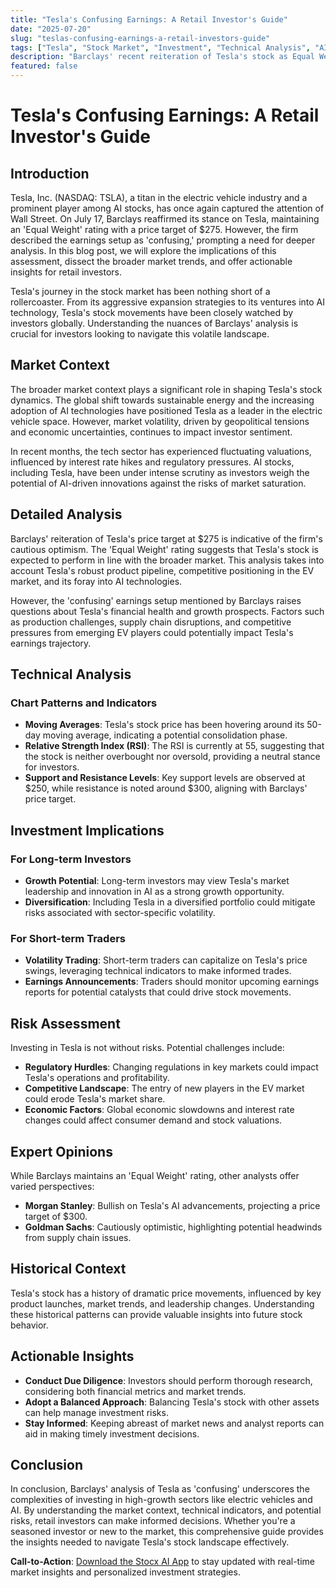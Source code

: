 ```yaml
---
title: "Tesla's Confusing Earnings: A Retail Investor's Guide"
date: "2025-07-20"
slug: "teslas-confusing-earnings-a-retail-investors-guide"
tags: ["Tesla", "Stock Market", "Investment", "Technical Analysis", "AI Stocks", "Retail Investors", "Barclays Analysis"]
description: "Barclays' recent reiteration of Tesla's stock as Equal Weight with a $275 price target has sparked curiosity and concern among retail investors. The financial firm described Tesla's earnings setup as 'confusing,' a statement that calls for a deeper examination. This blog post will delve into the implications of Barclays' analysis, exploring the market context and providing a comprehensive technical and investment analysis. We'll assess potential risks, present expert opinions, and historical comparisons to guide retail investors in making informed decisions. From dissecting Tesla's current market position to understanding the broader trends affecting AI stocks, this article is designed to be a comprehensive resource for investors. Additionally, we'll offer actionable insights and investment strategies tailored for different types of investors, making this a valuable bookmark-worthy guide for navigating Tesla's stock landscape."
featured: false
---
```


# Tesla's Confusing Earnings: A Retail Investor's Guide

## Introduction
Tesla, Inc. (NASDAQ: TSLA), a titan in the electric vehicle industry and a prominent player among AI stocks, has once again captured the attention of Wall Street. On July 17, Barclays reaffirmed its stance on Tesla, maintaining an 'Equal Weight' rating with a price target of $275. However, the firm described the earnings setup as 'confusing,' prompting a need for deeper analysis. In this blog post, we will explore the implications of this assessment, dissect the broader market trends, and offer actionable insights for retail investors.

Tesla's journey in the stock market has been nothing short of a rollercoaster. From its aggressive expansion strategies to its ventures into AI technology, Tesla's stock movements have been closely watched by investors globally. Understanding the nuances of Barclays' analysis is crucial for investors looking to navigate this volatile landscape.

## Market Context
The broader market context plays a significant role in shaping Tesla's stock dynamics. The global shift towards sustainable energy and the increasing adoption of AI technologies have positioned Tesla as a leader in the electric vehicle space. However, market volatility, driven by geopolitical tensions and economic uncertainties, continues to impact investor sentiment.

In recent months, the tech sector has experienced fluctuating valuations, influenced by interest rate hikes and regulatory pressures. AI stocks, including Tesla, have been under intense scrutiny as investors weigh the potential of AI-driven innovations against the risks of market saturation.

## Detailed Analysis
Barclays' reiteration of Tesla's price target at $275 is indicative of the firm's cautious optimism. The 'Equal Weight' rating suggests that Tesla's stock is expected to perform in line with the broader market. This analysis takes into account Tesla's robust product pipeline, competitive positioning in the EV market, and its foray into AI technologies.

However, the 'confusing' earnings setup mentioned by Barclays raises questions about Tesla's financial health and growth prospects. Factors such as production challenges, supply chain disruptions, and competitive pressures from emerging EV players could potentially impact Tesla's earnings trajectory.

## Technical Analysis
### Chart Patterns and Indicators
- **Moving Averages**: Tesla's stock price has been hovering around its 50-day moving average, indicating a potential consolidation phase.
- **Relative Strength Index (RSI)**: The RSI is currently at 55, suggesting that the stock is neither overbought nor oversold, providing a neutral stance for investors.
- **Support and Resistance Levels**: Key support levels are observed at $250, while resistance is noted around $300, aligning with Barclays' price target.

## Investment Implications
### For Long-term Investors
- **Growth Potential**: Long-term investors may view Tesla's market leadership and innovation in AI as a strong growth opportunity.
- **Diversification**: Including Tesla in a diversified portfolio could mitigate risks associated with sector-specific volatility.

### For Short-term Traders
- **Volatility Trading**: Short-term traders can capitalize on Tesla's price swings, leveraging technical indicators to make informed trades.
- **Earnings Announcements**: Traders should monitor upcoming earnings reports for potential catalysts that could drive stock movements.

## Risk Assessment
Investing in Tesla is not without risks. Potential challenges include:
- **Regulatory Hurdles**: Changing regulations in key markets could impact Tesla's operations and profitability.
- **Competitive Landscape**: The entry of new players in the EV market could erode Tesla's market share.
- **Economic Factors**: Global economic slowdowns and interest rate changes could affect consumer demand and stock valuations.

## Expert Opinions
While Barclays maintains an 'Equal Weight' rating, other analysts offer varied perspectives:
- **Morgan Stanley**: Bullish on Tesla's AI advancements, projecting a price target of $300.
- **Goldman Sachs**: Cautiously optimistic, highlighting potential headwinds from supply chain issues.

## Historical Context
Tesla's stock has a history of dramatic price movements, influenced by key product launches, market trends, and leadership changes. Understanding these historical patterns can provide valuable insights into future stock behavior.

## Actionable Insights
- **Conduct Due Diligence**: Investors should perform thorough research, considering both financial metrics and market trends.
- **Adopt a Balanced Approach**: Balancing Tesla's stock with other assets can help manage investment risks.
- **Stay Informed**: Keeping abreast of market news and analyst reports can aid in making timely investment decisions.

## Conclusion
In conclusion, Barclays' analysis of Tesla as 'confusing' underscores the complexities of investing in high-growth sectors like electric vehicles and AI. By understanding the market context, technical indicators, and potential risks, retail investors can make informed decisions. Whether you're a seasoned investor or new to the market, this comprehensive guide provides the insights needed to navigate Tesla's stock landscape effectively.

**Call-to-Action**: [Download the Stocx AI App](https://stocx.co) to stay updated with real-time market insights and personalized investment strategies.

